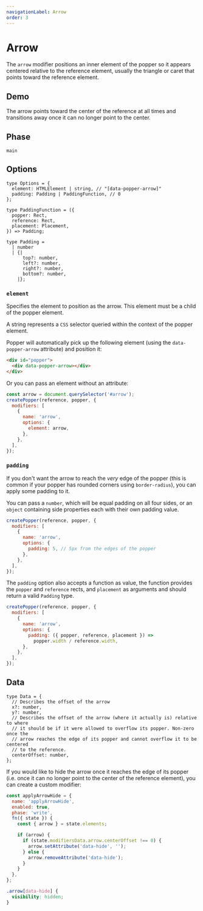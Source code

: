 ```yaml
---
navigationLabel: Arrow
order: 3
---
```



# Arrow

The `arrow` modifier positions an inner element of the popper so it appears
centered relative to the reference element, usually the triangle or caret that
points toward the reference element.

<x-ad />

## Demo

The arrow points toward the center of the reference at all times and transitions
away once it can no longer point to the center.

<ArrowDemo />

## Phase

`main`

## Options

```flow
type Options = {
  element: HTMLElement | string, // "[data-popper-arrow]"
  padding: Padding | PaddingFunction, // 0
};

type PaddingFunction = ({
  popper: Rect,
  reference: Rect,
  placement: Placement,
}) => Padding;

type Padding =
  | number
  | {|
      top?: number,
      left?: number,
      right?: number,
      bottom?: number,
    |};
```

### `element`

Specifies the element to position as the arrow. This element must be a child of
the popper element.

A string represents a `CSS` selector queried within the context of the popper
element.

Popper will automatically pick up the following element (using the
`data-popper-arrow` attribute) and position it:

```html
<div id="popper">
  <div data-popper-arrow></div>
</div>
```

Or you can pass an element without an attribute:

```js
const arrow = document.querySelector('#arrow');
createPopper(reference, popper, {
  modifiers: [
    {
      name: 'arrow',
      options: {
        element: arrow,
      },
    },
  ],
});
```

### `padding`

If you don't want the arrow to reach the _very_ edge of the popper (this is
common if your popper has rounded corners using `border-radius`), you can apply
some padding to it.

You can pass a `number`, which will be equal padding on all four sides, or an
`object` containing side properties each with their own padding value.

```js
createPopper(reference, popper, {
  modifiers: [
    {
      name: 'arrow',
      options: {
        padding: 5, // 5px from the edges of the popper
      },
    },
  ],
});
```

The `padding` option also accepts a function as value, the function provides the
`popper` and `reference` rects, and `placement` as arguments and should return a
valid `Padding` type.

```js
createPopper(reference, popper, {
  modifiers: [
    {
      name: 'arrow',
      options: {
        padding: ({ popper, reference, placement }) =>
          popper.width / reference.width,
      },
    },
  ],
});
```

## Data

```flow
type Data = {
  // Describes the offset of the arrow
  x?: number,
  y?: number,
  // Describes the offset of the arrow (where it actually is) relative to where
  // it should be if it were allowed to overflow its popper. Non-zero once the
  // arrow reaches the edge of its popper and cannot overflow it to be centered
  // to the reference.
  centerOffset: number,
};
```

If you would like to hide the arrow once it reaches the edge of its popper (i.e.
once it can no longer point to the center of the reference element), you can
create a custom modifier:

```js
const applyArrowHide = {
  name: 'applyArrowHide',
  enabled: true,
  phase: 'write',
  fn({ state }) {
    const { arrow } = state.elements;

    if (arrow) {
      if (state.modifiersData.arrow.centerOffset !== 0) {
        arrow.setAttribute('data-hide', '');
      } else {
        arrow.removeAttribute('data-hide');
      }
    }
  },
};
```

```css
.arrow[data-hide] {
  visibility: hidden;
}
```
